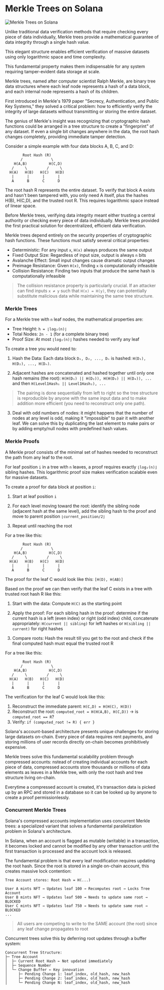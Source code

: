 
# Merkle Trees on Solana

![Merkle Trees on Solana](/graphics/course-banners/merkle-trees-on-solana.png)

Unlike traditional data verification methods that require checking every piece of data individually, Merkle trees provide a mathematical guarantee of data integrity through a single hash value. 

This elegant structure enables efficient verification of massive datasets using only logarithmic space and time complexity.

This fundamental property makes them indispensable for any system requiring tamper-evident data storage at scale.

<ArticleSection name="What is a Merkle Tree" id="what-is-a-merkle-tree" level="h2" />

Merkle trees, named after computer scientist Ralph Merkle, are binary tree data structures where each leaf node represents a hash of a data block, and each internal node represents a hash of its children. 

First introduced in Merkle's 1979 paper "Secrecy, Authentication, and Public Key Systems," they solved a critical problem: how to efficiently verify the integrity of large datasets without transmitting or storing the entire dataset.

The genius of Merkle's insight was recognizing that cryptographic hash functions could be arranged in a tree structure to create a "fingerprint" of any dataset. If even a single bit changes anywhere in the data, the root hash changes completely, providing immediate tamper detection.

Consider a simple example with four data blocks A, B, C, and D:

```
        Root Hash (R)
       /             \
    H(A,B)          H(C,D)
   /     \         /     \
  H(A)   H(B)   H(C)   H(D)
   |      |      |      |
   A      B      C      D
```

The root hash R represents the entire dataset. To verify that block A exists and hasn't been tampered with, you only need A itself, plus the hashes H(B), H(C,D), and the trusted root R. This requires logarithmic space instead of linear space.

Before Merkle trees, verifying data integrity meant either trusting a central authority or checking every piece of data individually. Merkle trees provided the first practical solution for decentralized, efficient data verification.

<ArticleSection name="Mathematical Foundations" id="mathematical-foundations" level="h2" />

Merkle trees depend entirely on the security properties of cryptographic hash functions. These functions must satisfy several critical properties:
- Deterministic: For any input `x`, `H(x)` always produces the same output
- Fixed Output Size: Regardless of input size, output is always `n` bits
- Avalanche Effect: Small input changes cause dramatic output changes
- Preimage Resistance: Given `H(x)`, finding `x` is computationally infeasible
- Collision Resistance: Finding two inputs that produce the same hash is computationally infeasible

> The collision resistance property is particularly crucial. If an attacker can find inputs `x ≠ y` such that `H(x) = H(y)`, they can potentially substitute malicious data while maintaining the same tree structure.

### Merkle Trees

For a Merkle tree with `n` leaf nodes, the mathematical properties are:
- Tree Height: `h = ⌊log₂(n)⌋`
- Total Nodes: `2n - 1` (for a complete binary tree)
- Proof Size: At most `⌊log₂(n)⌋` hashes needed to verify any leaf

To create a tree you would need to:

1. Hash the Data: Each data block `D₁, D₂, ..., Dₙ` is hashed: `H(D₁), H(D₂), ..., H(Dₙ)`.

2. Adjacent hashes are concatenated and hashed together until only one hash remains (the root): `H(H(D₁) || H(D₂)), H(H(D₃) || H(D₄)), ...` and then `H(Level1Hash₁ || Level1Hash₂), ...`

> The pairing is done sequentially from left to right so the tree structure is reproducible by anyone with the same input data and to make addition more efficient (you need to reconstruct only one path).

3. Deal with odd numbers of nodes: it might happens that the number of nodes at any level is odd, making it "impossible" to pair it with another leaf. We can solve this by duplicating the last element to make pairs or by adding empty/null nodes with predefined hash values.

### Merkle Proofs

A Merkle proof consists of the minimal set of hashes needed to reconstruct the path from any leaf to the root.

For leaf position `i` in a tree with `n` leaves, a proof requires exactly `⌊log₂(n)⌋` sibling hashes. This logarithmic proof size makes verification scalable even for massive datasets.

To create a proof for data block at position `i`:

1. Start at leaf position `i`

2. For each level moving toward the root: identify the sibling node (adjacent hash at the same level), add the sibling hash to the proof and move to parent position `⌊current_position/2⌋`

3. Repeat until reaching the root

For a tree like this: 

```
        Root Hash (R)
       /             \
    H(A,B)          H(C,D)
   /     \         /     \
  H(A)   H(B)   H(C)   H(D)
   |      |      |      |
   A      B      C      D
```

The proof for the leaf C would look like this: `[H(D), H(AB)]`

Based on the proof we can then verify that the leaf C exists in a tree with trusted root hash R like this:

1. Start with the data: Compute `H(C)` as the starting point

2. Apply the proof: For each sibling hash in the proof: determine if the current hash is a left (even index) or right (odd index) child, concatenate appropriately: `H(current || sibling)` for left hashes or `H(sibling || current)` for right hashes

3. Compare roots: Hash the result till you get to the root and check if the final computed hash must equal the trusted root R

For a tree like this: 

```
        Root Hash (R)
       /             \
    H(A,B)          H(C,D)
   /     \         /     \
  H(A)   H(B)   H(C)   H(D)
   |      |      |      |
   A      B      C      D
```

The verification for the leaf C would look like this: 
1. Reconstruct the immediate parent: `H(C,D) = H(H(C), H(D))`
2. Reconstruct the root: `computed_root = H(H(A,B), H(C,D))` -> is `computed_root == R`?
3. Verify: `if (computed_root != R) { err }`

<ArticleSection name="Merkle Trees on Solana" id="merkle-tress-on-solana" level="h2" />

Solana's account-based architecture presents unique challenges for storing large datasets on-chain. Every piece of data requires rent payments, and storing millions of user records directly on-chain becomes prohibitively expensive. 

Merkle trees solve this fundamental scalability problem through compressed accounts: nstead of creating individual accounts for each piece of data, compressed accounts store thousands or millions of data elements as leaves in a Merkle tree, with only the root hash and tree structure living on-chain.

Everytime a compressed account is created, it's transaction data is picked up by an RPC and stored in a database so it can be looked up by anyone to create a proof permissionlessly.

### Concurrent Merkle Trees

Solana's compressed accounts implementation uses concurrent Merkle trees: a specialized variant that solves a fundamental parallelization problem in Solana's architecture. 

In Solana, when an account is flagged as mutable (writable) in a transaction, it becomes locked and cannot be modified by any other transaction until the first transaction is processed and the account lock is released.

The fundamental problem is that every leaf modification requires updating the root hash. Since the root is stored in a single on-chain account, this creates massive lock contention:


```
Tree Account stores: Root Hash = H(...)

User A mints NFT → Updates leaf 100 → Recomputes root → Locks Tree Account  
User B mints NFT → Updates leaf 500 → Needs to update same root → BLOCKED
User C mints NFT → Updates leaf 750 → Needs to update same root → BLOCKED
...
```

> All users are competing to write to the SAME account (the root) since any leaf change propagates to root

Concurrent trees solve this by deferring root updates through a buffer system:

```
Concurrent Tree Structure:
├─ Tree Account
│  ├─ Current Root Hash ← Not updated immediately
│  ├─ Sequence Number
│  └─ Change Buffer ← Key innovation
│     ├─ Pending Change 1: leaf_index, old_hash, new_hash
│     ├─ Pending Change 2: leaf_index, old_hash, new_hash  
│     └─ Pending Change N: leaf_index, old_hash, new_hash
``` 


